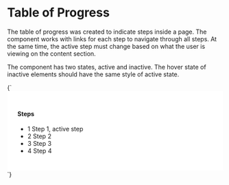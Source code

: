 
<Meta title="Navigation/Table of Progress" />

# Table of Progress

The table of progress was created to indicate steps inside a page. The component
works with links for each step to navigate through all steps. At the same time,
the active step must change based on what the user is viewing on the content
section.

The component has two states, active and inactive. The hover state of inactive
elements should have the same style of active state.

<Canvas>
  <Story name="Default" parameters={{
    design: figmaConfig('6990%3A133')
  }}>{`
    <style>
      .top-container {
        background: #ffffff;
        padding: 24px;
      }
    </style>
    <div class="table-of-progress top-container">
      <h4 class="step-header">Steps</h4>
      <ul>
        <li class="step">
          <a class="link">
            <span class="number is-active">1</span>
            <span class="name">Step 1, active step</span>
          </a>
        </li>
        <li class="step">
          <a class="link">
            <span class="number">2</span>
            <span class="name">Step 2</span>
          </a>
        </li>
        <li class="step">
          <a class="link">
            <span class="number">3</span>
            <span class="name">Step 3</span>
          </a>
        </li>
        <li class="step">
          <a class="link">
            <span class="number">4</span>
            <span class="name">Step 4</span>
          </a>
        </li>
      </ul>
    </div>
  `}</Story>
</Canvas>
